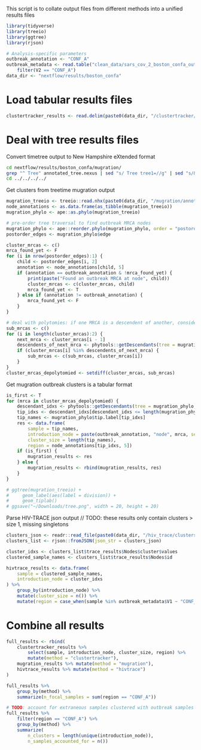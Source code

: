 This script is to collate output files from different methods into a unified results files

```r
library(tidyverse)
library(treeio)
library(ggtree)
library(rjson)

# Analysis-specific parameters
outbreak_annotation <- "CONF_A"
outbreak_metadata <- read.table("clean_data/sars_cov_2_boston_confa_outbreak_clustertracker_metadata.txt") %>%
    filter(V2 == "CONF_A")
data_dir <- "nextflow/results/boston_confa"
```

# Load tabular results files
```r
clustertracker_results <- read.delim(paste0(data_dir, "/clustertracker/introductions.tsv"))
```

# Deal with tree results files
Convert timetree output to New Hampshire eXtended format
```bash
cd nextflow/results/boston_confa/mugration/
grep "^ Tree" annotated_tree.nexus | sed "s/ Tree tree1=//g" | sed "s/&/&&NHX:/g" > annotated_tree.nhx
cd ../../../../
```

Get clusters from treetime mugration output
```r
mugration_treeio <- treeio::read.nhx(paste0(data_dir, "/mugration/annotated_tree.nhx"))
node_annotations <- as.data.frame(as_tibble(mugration_treeio))
mugration_phylo <- ape::as.phylo(mugration_treeio)

# pre-order tree traversal to find outbreak MRCA nodes
mugration_phylo <- ape::reorder.phylo(mugration_phylo, order = "postorder", index.only = F)
postorder_edges <- mugration_phylo$edge

cluster_mrcas <- c()
mrca_found_yet <- F
for (i in nrow(postorder_edges):1) {
    child <- postorder_edges[i, 2]
    annotation <- node_annotations[child, 5]
    if (annotation == outbreak_annotation & !mrca_found_yet) {
        print(paste("Found an outbreak MRCA at node", child))
        cluster_mrcas <- c(cluster_mrcas, child)
        mrca_found_yet <- T
    } else if (annotation != outbreak_annotation) {
        mrca_found_yet <- F
    }
}

# deal with polytomies: if one MRCA is a descendent of another, consider only the node with more descendents
sub_mrcas <- c()
for (i in length(cluster_mrcas):2) {
    next_mrca <- cluster_mrcas[i - 1]
    descendents_of_next_mrca <- phytools::getDescendants(tree = mugration_phylo, node = next_mrca)
    if (cluster_mrcas[i] %in% descendents_of_next_mrca) {
        sub_mrcas <- c(sub_mrcas, cluster_mrcas[i])
    }
}
cluster_mrcas_depolytomied <- setdiff(cluster_mrcas, sub_mrcas)
```

Get mugration outbreak clusters is a tabular format
```r
is_first <- T
for (mrca in cluster_mrcas_depolytomied) {
    descendant_idxs <- phytools::getDescendants(tree = mugration_phylo, node = mrca)
    tip_idxs <- descendant_idxs[descendant_idxs <= length(mugration_phylo$tip.label)]
    tip_names <- mugration_phylo$tip.label[tip_idxs]
    res <- data.frame(
        sample = tip_names,
        introduction_node = paste(outbreak_annotation, "node", mrca, sep = "_"),
        cluster_size = length(tip_names),
        region = node_annotations[tip_idxs, 5])
    if (is_first) {
        mugration_results <- res
    } else {
        mugration_results <- rbind(mugration_results, res)
    }
}

# ggtree(mugration_treeio) + 
#     geom_label(aes(label = division)) +
#     geom_tiplab()
# ggsave("~/Downloads/tree.png", width = 20, height = 20)    
```

Parse HIV-TRACE json output
// TODO: these results only contain clusters > size 1, missing singletons
```r
clusters_json <- readr::read_file(paste0(data_dir, "/hiv_trace/clusters.json"))
clusters_list <- rjson::fromJSON(json_str = clusters_json)

cluster_idxs <- clusters_list$trace_results$Nodes$cluster$values
clustered_sample_names <- clusters_list$trace_results$Nodes$id

hivtrace_results <- data.frame(
    sample = clustered_sample_names,
    introduction_node = cluster_idxs
) %>% 
    group_by(introduction_node) %>% 
    mutate(cluster_size = n()) %>%
    mutate(region = case_when(sample %in% outbreak_metadata$V1 ~ "CONF_A", T ~ "Other"))
```

# Combine all results
```r
full_results <- rbind(
    clustertracker_results %>% 
        select(sample, introduction_node, cluster_size, region) %>%
        mutate(method = "clustertracker"),
    mugration_results %>% mutate(method = "mugration"),
    hivtrace_results %>% mutate(method = "hivtrace")
)

full_results %>%
    group_by(method) %>%
    summarize(n_focal_samples = sum(region == "CONF_A"))

# TODO: account for extraneous samples clustered with outbreak samples
full_results %>%
    filter(region == "CONF_A") %>%
    group_by(method) %>%
    summarize(
        n_clusters = length(unique(introduction_node)),
        n_samples_accounted_for = n())
```